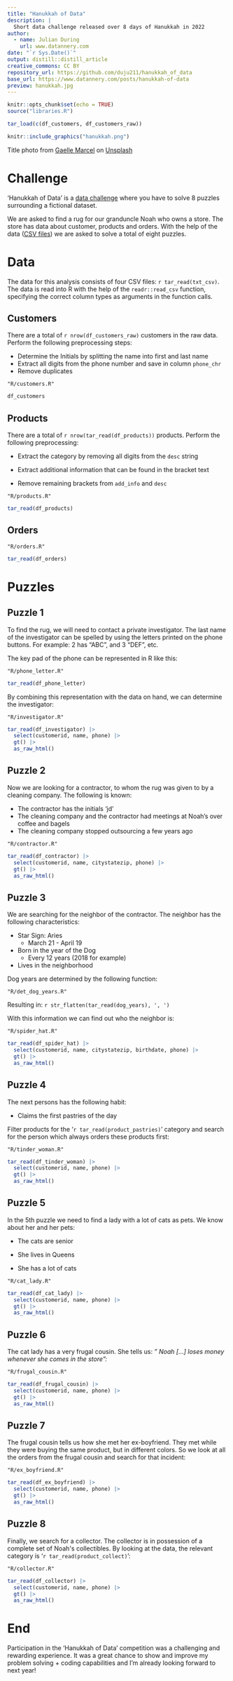 ```yaml
---
title: "Hanukkah of Data"
description: |
  Short data challenge released over 8 days of Hanukkah in 2022
author:
  - name: Julian During 
    url: www.datannery.com
date: "`r Sys.Date()`"
output: distill::distill_article
creative_commons: CC BY
repository_url: https://github.com/duju211/hanukkah_of_data
base_url: https://www.datannery.com/posts/hanukkah-of-data
preview: hanukkah.jpg
---
```


```r
knitr::opts_chunk$set(echo = TRUE)
source("libraries.R")

tar_load(c(df_customers, df_customers_raw))
```

```r
knitr::include_graphics("hanukkah.png")
```

Title photo from <a href="https://unsplash.com/@gaellemarcel?utm_source=unsplash&utm_medium=referral&utm_content=creditCopyText">Gaelle Marcel</a> on <a href="https://unsplash.com/de/fotos/wkn_KHBExcE?utm_source=unsplash&utm_medium=referral&utm_content=creditCopyText">Unsplash</a>
  

# Challenge

'Hanukkah of Data' is a [data
challenge](https://hanukkah.bluebird.sh/about/) where you have to solve
8 puzzles surrounding a fictional dataset.

We are asked to find a rug for our granduncle Noah who owns a store. The
store has data about customer, products and orders. With the help of the
data ([CSV
files](https://github.com/duju211/hanukkah_of_data/tree/master/csv)) we
are asked to solve a total of eight puzzles.

# Data

The data for this analysis consists of four CSV files:
`r tar_read(txt_csv)`. The data is read into R with the help of the
`readr::read_csv` function, specifying the correct column types as
arguments in the function calls.

## Customers

There are a total of `r nrow(df_customers_raw)` customers in the raw
data. Perform the following preprocessing steps:

-   Determine the Initials by splitting the name into first and last
    name
-   Extract all digits from the phone number and save in column
    `phone_chr`
-   Remove duplicates

```embed
"R/customers.R"
```

```r
df_customers
```

## Products

There are a total of `r nrow(tar_read(df_products))` products. Perform
the following preprocessing:

-   Extract the category by removing all digits from the `desc` string

-   Extract additional information that can be found in the bracket text

-   Remove remaining brackets from `add_info` and `desc`

```embed
"R/products.R"
```

```r
tar_read(df_products)
```

## Orders

```embed
"R/orders.R"
```

```r
tar_read(df_orders)
```

# Puzzles

## Puzzle 1

To find the rug, we will need to contact a private investigator. The
last name of the investigator can be spelled by using the letters
printed on the phone buttons. For example: 2 has "ABC", and 3 "DEF",
etc.

The key pad of the phone can be represented in R like this:

```embed
"R/phone_letter.R"
```

```r
tar_read(df_phone_letter)
```

By combining this representation with the data on hand, we can determine
the investigator:

```embed
"R/investigator.R"
```

```r
tar_read(df_investigator) |>
  select(customerid, name, phone) |>
  gt() |>
  as_raw_html()
```

## Puzzle 2

Now we are looking for a contractor, to whom the rug was given to by a
cleaning company. The following is known:

-   The contractor has the initials 'jd'
-   The cleaning company and the contractor had meetings at Noah's over
    coffee and bagels
-   The cleaning company stopped outsourcing a few years ago

```embed
"R/contractor.R"
```

```r
tar_read(df_contractor) |>
  select(customerid, name, citystatezip, phone) |>
  gt() |>
  as_raw_html()
```

## Puzzle 3

We are searching for the neighbor of the contractor. The neighbor has
the following characteristics:

-   Star Sign: Aries
    -   March 21 - April 19
-   Born in the year of the Dog
    -   Every 12 years (2018 for example)
-   Lives in the neighborhood

Dog years are determined by the following function:

```embed
"R/det_dog_years.R"
```

Resulting in: `r str_flatten(tar_read(dog_years), ', ')`

With this information we can find out who the neighbor is:

```embed
"R/spider_hat.R"
```

```r
tar_read(df_spider_hat) |>
  select(customerid, name, citystatezip, birthdate, phone) |>
  gt() |>
  as_raw_html()
```

## Puzzle 4

The next persons has the following habit:

-   Claims the first pastries of the day

Filter products for the '`r tar_read(product_pastries)`' category and
search for the person which always orders these products first:

```embed
"R/tinder_woman.R"
```

```r
tar_read(df_tinder_woman) |>
  select(customerid, name, phone) |>
  gt() |>
  as_raw_html()
```

## Puzzle 5

In the 5th puzzle we need to find a lady with a lot of cats as pets. We
know about her and her pets:

-   The cats are senior

-   She lives in Queens

-   She has a lot of cats

```embed
"R/cat_lady.R"
```

```r
tar_read(df_cat_lady) |>
  select(customerid, name, phone) |>
  gt() |>
  as_raw_html()
```

## Puzzle 6

The cat lady has a very frugal cousin. She tells us: *"
Noah [...] loses money whenever she comes in the store":*

```embed
"R/frugal_cousin.R"
```

```r
tar_read(df_frugal_cousin) |>
  select(customerid, name, phone) |>
  gt() |>
  as_raw_html()
```

## Puzzle 7

The frugal cousin tells us how she met her ex-boyfriend.
They met while they were buying the same product, but in different
colors. So we look at all the orders from the frugal cousin and search
for that incident:

```embed
"R/ex_boyfriend.R"
```

```r
tar_read(df_ex_boyfriend) |>
  select(customerid, name, phone) |>
  gt() |>
  as_raw_html()
```

## Puzzle 8

Finally, we search for a collector. The collector is in possession of a
complete set of
Noah\'s collectibles. By looking at the data, the relevant category is
'`r tar_read(product_collect)`':

```embed
"R/collector.R"
```

```r
tar_read(df_collector) |>
  select(customerid, name, phone) |>
  gt() |>
  as_raw_html()
```

# End

Participation in the 'Hanukkah of Data' competition was a challenging
and rewarding experience. It was a great chance to show and improve my
problem solving + coding capabilities and I'm already looking forward to
next year!
